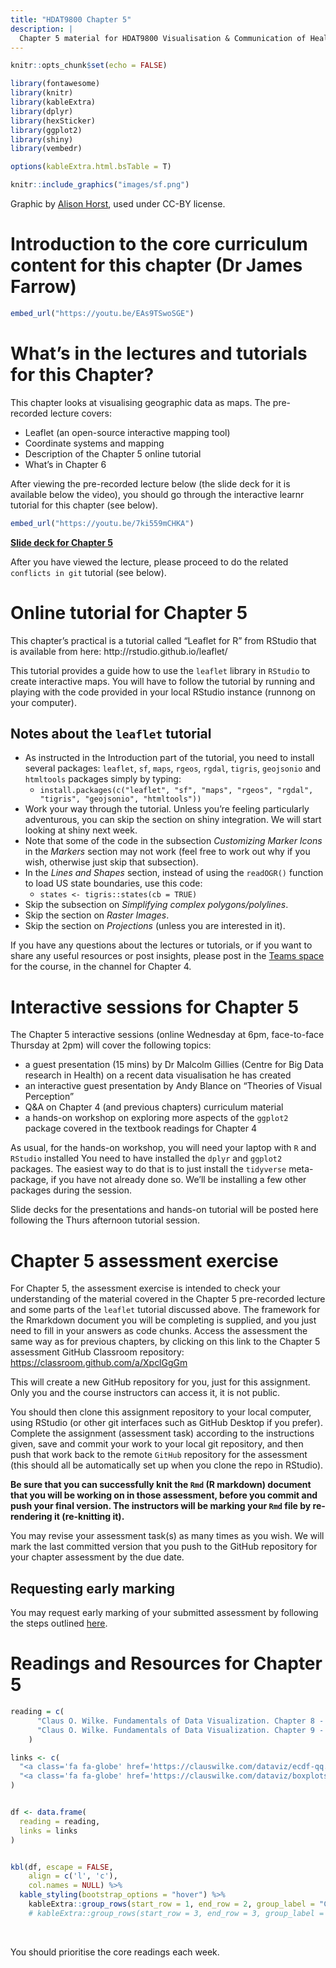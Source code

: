 ```yaml
---
title: "HDAT9800 Chapter 5"
description: |
  Chapter 5 material for HDAT9800 Visualisation & Communication of Health Data
---
```


```r
knitr::opts_chunk$set(echo = FALSE)

library(fontawesome)
library(knitr)
library(kableExtra)
library(dplyr)
library(hexSticker)
library(ggplot2)
library(shiny)
library(vembedr)

options(kableExtra.html.bsTable = T)

```

```r
knitr::include_graphics("images/sf.png")
```

Graphic by [Alison Horst](https://github.com/allisonhorst/stats-illustrations), used under CC-BY license.

# Introduction to the core curriculum content for this chapter (Dr James Farrow)

```r
embed_url("https://youtu.be/EAs9TSwoSGE")
```

# What's in the lectures and tutorials for this Chapter?

This chapter looks at visualising geographic data as maps. The pre-recorded lecture covers: 

* Leaflet (an open-source interactive mapping tool)
* Coordinate systems and mapping 
* Description of the Chapter 5 online tutorial 
* What's in Chapter 6 

After viewing the pre-recorded lecture below (the slide deck for it is available below the video), you should go through the interactive learnr tutorial for this chapter (see below). 

```r
embed_url("https://youtu.be/7ki559mCHKA")
```

[**Slide deck for Chapter 5**](assets/HDAT9800-2022-T2-Chapter-5.pdf)

After you have viewed the lecture, please proceed to do the related `conflicts in git` tutorial (see below).

# Online tutorial for Chapter 5

This chapter's practical is a tutorial called "Leaflet for R" from RStudio that is available from here: http://rstudio.github.io/leaflet/ 

This tutorial provides a guide how to use the `leaflet` library in `RStudio` to create interactive maps. You will have to follow the tutorial by running and playing with the code provided in your local RStudio instance (runnong on your computer). 

## Notes about the `leaflet` tutorial

* As instructed in the Introduction part of the tutorial, you need to install several packages: `leaflet`, `sf`, `maps`, `rgeos`, `rgdal`, `tigris`, `geojsonio` and `htmltools` packages simply by typing:
  * `install.packages(c("leaflet", "sf", "maps", "rgeos", "rgdal",
                    "tigris", "geojsonio", "htmltools"))`
* Work your way through the tutorial. Unless you’re feeling particularly adventurous, you can skip the section on shiny integration. We will start looking at shiny next week.
* Note that some of the code in the subsection _Customizing Marker Icons_ in the _Markers_ section may not work (feel free to work out why if you wish, otherwise just skip that subsection).
* In the _Lines and Shapes_ section, instead of using the `readOGR()` function to load US state boundaries, use this code:
  * `states <- tigris::states(cb = TRUE)`
* Skip the subsection on _Simplifying complex polygons/polylines_.
* Skip the section on _Raster Images_.
* Skip the section on _Projections_ (unless you are interested in it).

If you have any questions about the lectures or tutorials, or if you want to share any useful resources or post insights, please post in the [Teams space](https://teams.microsoft.com/l/channel/19%3a7ce6b5565a284b51b0e85c20ad2bcc2a%40thread.tacv2/Chapter%25202?groupId=40f150b6-6fa9-478e-875f-cd02465b18a2&tenantId=3ff6cfa4-e715-48db-b8e1-0867b9f9fba3) for the course, in the channel for Chapter 4.

# Interactive sessions for Chapter 5

The Chapter 5 interactive sessions (online Wednesday at 6pm, face-to-face Thursday at 2pm) will cover the following topics:

* a guest presentation (15 mins) by Dr Malcolm Gillies (Centre for Big Data research in Health) on a recent data visualisation he has created
* an interactive guest presentation by Andy Blance on "Theories of Visual Perception"
* Q&A on Chapter 4 (and previous chapters) curriculum material
* a hands-on workshop on exploring more aspects of the `ggplot2` package covered in the textbook readings for Chapter 4 

As usual, for the hands-on workshop, you will need your laptop with `R` and `RStudio` installed You need to have installed the `dplyr` and `ggplot2` packages. The easiest way to do that is to just install the `tidyverse` meta-package, if you have not already done so. We'll be installing a few other packages during the session.

Slide decks for the presentations and hands-on tutorial will be posted here following the Thurs afternoon tutorial session.

# Chapter 5 assessment exercise

For Chapter 5, the assessment exercise is intended to check your understanding of the material covered in the Chapter 5 pre-recorded lecture and some parts of the `leaflet` tutorial discussed above. The framework for the Rmarkdown document you will be completing is supplied, and you just need to fill in your answers as code chunks. Access the assessment the same way as for previous chapters, by clicking on this link to the Chapter 5 assessment GitHub Classroom repository:  [https://classroom.github.com/a/XpclGgGm](https://classroom.github.com/a/XpclGgGm)

This will create a new GitHub repository for you, just for this assignment. Only you and the course instructors can access it, it is not public.

You should then clone this assignment repository to your local computer, using RStudio (or other git interfaces such as GitHub Desktop if you prefer). Complete the assignment (assessment task) according to the instructions given, save and commit your work to your local git repository, and then push that work back to the remote `GitHub` repository for the assessment (this should all be automatically set up when you clone the repo in RStudio).

**Be sure that you can successfully knit the `Rmd` (R markdown) document that you will be working on in those assessment, before you commit and push your final version. The instructors will be marking your `Rmd` file by re-rendering it (re-knitting it).**

You may revise your assessment task(s) as many times as you wish. We will mark the last committed version that you push to the GitHub repository for your chapter assessment by the due date. 

## Requesting early marking

You may request early marking of your submitted assessment by following the steps outlined [here](requesting_early_marking.html).


# Readings and Resources for Chapter 5

```r

reading = c(
      "Claus O. Wilke. Fundamentals of Data Visualization. Chapter 8 - Visualizing distributions: Empirical cumulative distribution functions and q-q plots",
      "Claus O. Wilke. Fundamentals of Data Visualization. Chapter 9 - Visualizing many distributions at once"
    )

links <- c(
  "<a class='fa fa-globe' href='https://clauswilke.com/dataviz/ecdf-qq.html' target='_blank'></a>",
  "<a class='fa fa-globe' href='https://clauswilke.com/dataviz/boxplots-violins.html' target='_blank'></a>"
)


df <- data.frame(
  reading = reading,
  links = links
)


kbl(df, escape = FALSE,
    align = c('l', 'c'),
    col.names = NULL) %>%
  kable_styling(bootstrap_options = "hover") %>% 
    kableExtra::group_rows(start_row = 1, end_row = 2, group_label = "Core readings")  # %>% 
    # kableExtra::group_rows(start_row = 3, end_row = 3, group_label = "Other resources") 

```

<aside>

<br>

You should prioritise the core readings each week.  

</aside>






